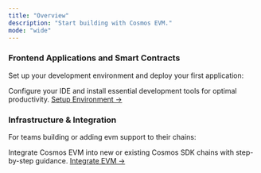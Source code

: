 ```yaml
---
title: "Overview"
description: "Start building with Cosmos EVM."
mode: "wide"
---
```


### Frontend Applications and Smart Contracts

Set up your development environment and deploy your first application:

  <Card title="Building Applications on Cosmos-EVM" icon="code">
    Configure your IDE and install essential development tools for optimal productivity.
    <a href="/docs/evm/v0.5.0/documentation/getting-started/tooling-and-resources/development-environment">Setup Environment →</a>
  </Card>


### Infrastructure & Integration

For teams building or adding evm support to their chains:

  <Card title="Chain Integration" icon="link">
    Integrate Cosmos EVM into new or existing Cosmos SDK chains with step-by-step guidance.
    <a href="/docs/evm/v0.5.0/documentation/getting-started/build-a-chain/overview">Integrate EVM →</a>
  </Card>